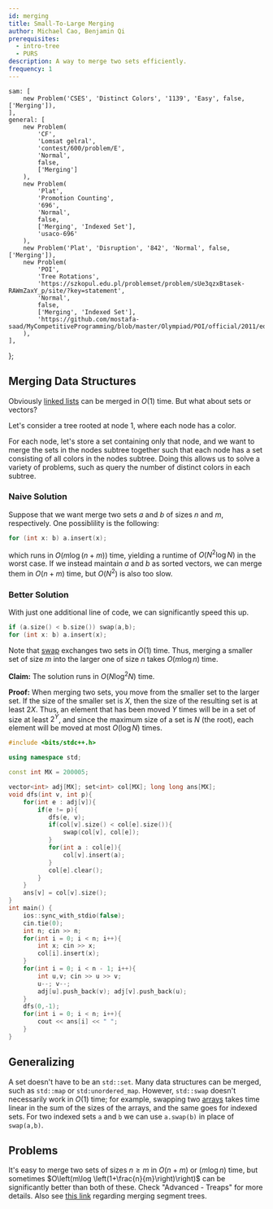 ```yaml
---
id: merging
title: Small-To-Large Merging
author: Michael Cao, Benjamin Qi
prerequisites:
  - intro-tree
  - PURS
description: A way to merge two sets efficiently.
frequency: 1
---
```



	sam: [
		new Problem('CSES', 'Distinct Colors', '1139', 'Easy', false, ['Merging']),
	],
	general: [
		new Problem(
			'CF',
			'Lomsat gelral',
			'contest/600/problem/E',
			'Normal',
			false,
			['Merging']
		),
		new Problem(
			'Plat',
			'Promotion Counting',
			'696',
			'Normal',
			false,
			['Merging', 'Indexed Set'],
			'usaco-696'
		),
		new Problem('Plat', 'Disruption', '842', 'Normal', false, ['Merging']),
		new Problem(
			'POI',
			'Tree Rotations',
			'https://szkopul.edu.pl/problemset/problem/sUe3qzxBtasek-RAWmZaxY_p/site/?key=statement',
			'Normal',
			false,
			['Merging', 'Indexed Set'],
			'https://github.com/mostafa-saad/MyCompetitiveProgramming/blob/master/Olympiad/POI/official/2011/editorial/rot.pdf'
		),
	],
};

<!-- new Problem('Silver', 'Wormhole Sort', '992', 'Easy', false, ['Merging']), -->

<Resources>
	<Resource source="CPH" title="18.4 - Merging Data Structures"></Resource>
	<Resource
		source="CF"
		title="Arpa - Sack (DSU on Tree)"
		url="44351"
	></Resource>
	<Resource
		source="CF"
		title="tuwuna - Explaining DSU on Trees"
		url="67696"
	></Resource>
</Resources>

## Merging Data Structures

Obviously [linked lists](http://www.cplusplus.com/reference/list/list/splice/) can be merged in $O(1)$ time. But what about sets or vectors?

<Problems problems={problems.sam} />

Let's consider a tree rooted at node $1$, where each node has a color.

For each node, let's store a set containing only that node, and we want to merge the sets in the nodes subtree together such that each node has a set consisting of all colors in the nodes subtree. Doing this allows us to solve a variety of problems, such as query the number of distinct colors in each subtree.

### Naive Solution

Suppose that we want merge two sets $a$ and $b$ of sizes $n$ and $m$, respectively. One possiblility is the following:

```cpp
for (int x: b) a.insert(x);
```

which runs in $O(m\log (n+m))$ time, yielding a runtime of $O(N^2\log N)$ in the worst case. If we instead maintain $a$ and $b$ as sorted vectors, we can merge them in $O(n+m)$ time, but $O(N^2)$ is also too slow.

### Better Solution

With just one additional line of code, we can significantly speed this up.

```cpp
if (a.size() < b.size()) swap(a,b);
for (int x: b) a.insert(x);
```

Note that [swap](http://www.cplusplus.com/reference/utility/swap/) exchanges two sets in $O(1)$ time. Thus, merging a smaller set of size $m$ into the larger one of size $n$ takes $O(m\log n)$ time.

**Claim:** The solution runs in $O(N\log^2N)$ time.

**Proof:** When merging two sets, you move from the smaller set to the larger set. If the size of the smaller set is $X$, then the size of the resulting set is at least $2X$. Thus, an element that has been moved $Y$ times will be in a set of size at least $2^Y$, and since the maximum size of a set is $N$ (the root), each element will be moved at most $O(\log N$) times.

<Spoiler title="Full Code">

```cpp
#include <bits/stdc++.h>

using namespace std;

const int MX = 200005;

vector<int> adj[MX]; set<int> col[MX]; long long ans[MX];
void dfs(int v, int p){
    for(int e : adj[v]){
        if(e != p){
           dfs(e, v);
           if(col[v].size() < col[e].size()){
               swap(col[v], col[e]);
           }
           for(int a : col[e]){
               col[v].insert(a);
           }
           col[e].clear();
        }
    }
    ans[v] = col[v].size();
}
int main() {
    ios::sync_with_stdio(false);
    cin.tie(0);
    int n; cin >> n;
    for(int i = 0; i < n; i++){
        int x; cin >> x;
        col[i].insert(x);
    }
    for(int i = 0; i < n - 1; i++){
        int u,v; cin >> u >> v;
        u--; v--;
        adj[u].push_back(v); adj[v].push_back(u);
    }
    dfs(0,-1);
    for(int i = 0; i < n; i++){
        cout << ans[i] << " ";
    }
}
```

</Spoiler>

## Generalizing

A set doesn't have to be an `std::set`. Many data structures can be merged, such as `std::map` or `std:unordered_map`. However, `std::swap` doesn't necessarily work in $O(1)$ time; for example, swapping two [arrays](http://www.cplusplus.com/reference/array/array/swap/) takes time linear in the sum of the sizes of the arrays, and the same goes for indexed sets. For two indexed sets `a` and `b` we can use `a.swap(b)` in place of `swap(a,b)`.

<IncompleteSection />

## Problems

<Problems problems={problems.general} />

<Optional title="Faster Merging">

It's easy to merge two sets of sizes $n\ge m$ in $O(n+m)$ or $(m\log n)$ time, but sometimes $O\left(m\log \left(1+\frac{n}{m}\right)\right)$ can be significantly better than both of these. Check "Advanced - Treaps" for more details. Also see [this link](https://codeforces.com/blog/entry/49446) regarding merging segment trees.

</Optional>
